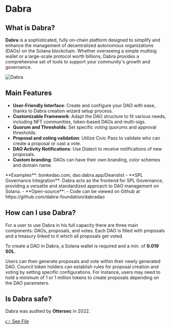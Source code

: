 
# Dabra

## What is Dabra?

**Dabra** is a sophisticated, fully on-chain platform designed to simplify and enhance the management of decentralized autonomous organizations (DAOs) on the Solana blockchain. Whether overseeing a simple multisig wallet or a large-scale protocol worth billions, Dabra provides a comprehensive set of tools to support your community's growth and governance.

![Dabra](../source/dabra.png)

## Main Features

- **User-Friendly Interface**: Create and configure your DAO with ease, thanks to Dabra creation wizard setup process.
- **Customizable Framework**: Adapt the DAO structure to fit various needs, including NFT communities, token-based DAOs and multi-sigs.
- **Quorum and Thresholds**: Set specific voting quorums and approval thresholds.
- **Proposal and voting validation**: Utilize Civic Pass to validate who can create a proposal or cast a vote.
- **DAO Activity Notifications**: Use Dialect to receive notifications of new proposals.
- **Custom branding**: DAOs can have their own branding, color schemes and domain name.
<Callout type="default" emoji="🚧">
**Examples**: bonkedao.com, dao.dabra.app/Deanslist
</Callout>
- **SPL Governance Integration**: Dabra acts as the frontend for SPL Governance, providing a versatile and standardized approach to DAO management on Solana.
- **Open-source**: - Code can be viewed on Github at https://github.com/dabra-foundation/dabradao

## How can I use Dabra?

For a user to use Dabra in his full capacity there are three main components: DAOs, proposals, and votes. Each DAO is filled with proposals and a treasury linked to it which all proposals get voted.

To create a DAO in Dabra, a Solana wallet is required and a min. of **0.019 SOL**.

Users can then generate proposals and vote within their newly generated DAO. Council token holders can establish rules for proposal creation and voting by setting specific configurations. For instance, users may need to hold a minimum of 1 or 1 million tokens to create proposals depending on the DAO parameters.

## Is Dabra safe?

Dabra was audited by **Ottersec** in 2022.

[👉 See File](../spl_governance_v3.pdf)